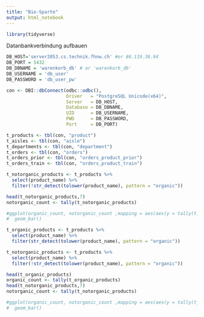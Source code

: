```yaml
---
title: "Bio-Sparte"
output: html_notebook
---
```


```r
library(tidyverse)

```

Datanbankverbindung aufbauen

```r
DB_HOST='server2053.cs.technik.fhnw.ch' #or 86.119.36.94
DB_PORT = 5432
DB_DBNAME = 'warenkorb_db' # or 'warenkorb_db'
DB_USERNAME = 'db_user' 
DB_PASSWORD = 'db_user_pw'

con <- DBI::dbConnect(odbc::odbc(),
                      Driver   = "PostgreSQL Unicode(x64)",
                      Server   = DB_HOST,
                      Database = DB_DBNAME,
                      UID      = DB_USERNAME,
                      PWD      = DB_PASSWORD,
                      Port     = DB_PORT)
```


```r
t_products <- tbl(con, "product")
t_aisles <- tbl(con, "aisle")
t_departments <- tbl(con, "department")
t_orders <- tbl(con, "orders")
t_orders_prior <- tbl(con, "orders_product_prior")
t_orders_train <- tbl(con, "orders_product_train")
```

```r
t_notorganic_products <- t_products %>% 
  select(product_name) %>%
  filter(!str_detect(tolower(product_name), pattern = "organic"))
```

```r
head(t_notorganic_products,7)
notorganic_count <- tally(t_notorganic_products)
```


```r
#ggplot(organic_count, notorganic_count ,mapping = aes(aes(y = tally(t_products)))) +
#  geom_bar()
```

```r
t_organic_products <- t_products %>% 
  select(product_name) %>%
  filter(str_detect(tolower(product_name), pattern = "organic"))
```

```r
t_notorganic_products <- t_products %>% 
  select(product_name) %>%
  filter(!str_detect(tolower(product_name), pattern = "organic"))
```

```r
head(t_organic_products)
organic_count <- tally(t_organic_products)
head(t_notorganic_products,7)
notorganic_count <- tally(t_notorganic_products)
```


```r
#ggplot(organic_count, notorganic_count ,mapping = aes(aes(y = tally(t_products)))) +
#  geom_bar()
```











